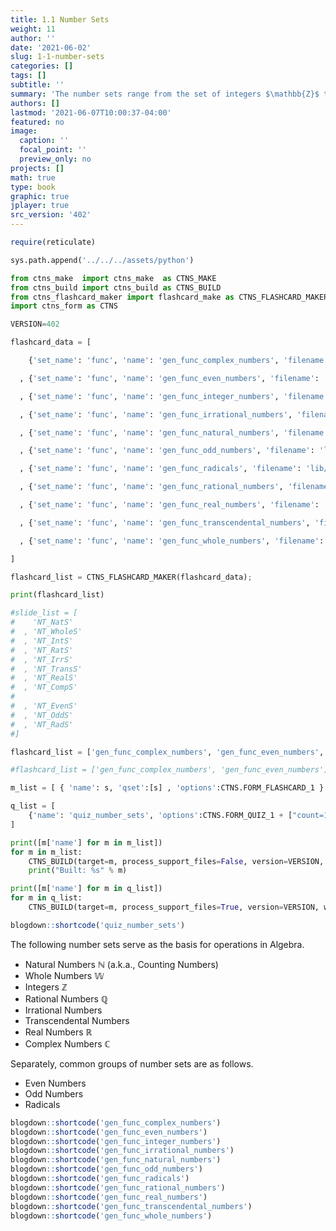 ```yaml
---
title: 1.1 Number Sets
weight: 11
author: ''
date: '2021-06-02'
slug: 1-1-number-sets
categories: []
tags: []
subtitle: ''
summary: 'The number sets range from the set of integers $\mathbb{Z}$ to real numbers $\mathbb{R}$.'
authors: []
lastmod: '2021-06-07T10:00:37-04:00'
featured: no
image:
  caption: ''
  focal_point: ''
  preview_only: no
projects: []
math: true
type: book
graphic: true
jplayer: true
src_version: '402'
---
```

```r
require(reticulate)
```

```python
sys.path.append('../../../assets/python')

from ctns_make  import ctns_make  as CTNS_MAKE
from ctns_build import ctns_build as CTNS_BUILD
from ctns_flashcard_maker import flashcard_make as CTNS_FLASHCARD_MAKER
import ctns_form as CTNS

VERSION=402
```

```python
flashcard_data = [

    {'set_name': 'func', 'name': 'gen_func_complex_numbers', 'filename': 'lib/gen_NT_CompS', 'orig_filename': 'lib/NT_CompS', 'front': 'Complex Numbers', 'frontstyle': '', 'back': '$$\\mathbb{C} = \\{a+bi\\,|\\,a,b \\in \\mathbb{R}, i^2=-1\\}$$<br/><br/> The set of <strong>complex numbers</strong> $$\\mathbb{C}$$ is the set of numbers $$a+bi$$ where $$a$$ and $$b$$ are real numbers and the imaginary number $$i$$ is the square root of negative one.', 'backstyle': 'font-size:95%', 'frontspeak': '', 'backspeak': 'The set of complex numbers is the set of numbers A plus B times I where A and B are real numbers and the imaginary number I is the square root of negative one.'}

  , {'set_name': 'func', 'name': 'gen_func_even_numbers', 'filename': 'lib/gen_NT_EvenS', 'orig_filename': 'lib/NT_EvenS', 'front': 'Even Numbers', 'frontstyle': '', 'back': '$$\\textrm{Even Numbers} = \\{n = 2k \\,|\\, k \\in \\mathbb{Z}\\}$$<br/><br/> The set of <strong>even numbers</strong> is the set of numbers $$2 k$$ where $$k$$ is an integer.', 'backstyle': '', 'frontspeak': '', 'backspeak': 'The set of Even Numbers is the set of numbers 2 times K where K is an integer.'}

  , {'set_name': 'func', 'name': 'gen_func_integer_numbers', 'filename': 'lib/gen_NT_IntS', 'orig_filename': 'lib/NT_IntS', 'front': 'Integer Numbers', 'frontstyle': '', 'back': '$$\\mathbb{Z} = \\{..., -2, -1, 0, 1, 2, ... \\}$$<br/><br/>The set of <strong>integer numbers</strong> $$\\mathbb{Z}$$ is the number zero, combined with the set of natural numbers and their opposites.', 'backstyle': '', 'frontspeak': '', 'backspeak': 'The set of integer numbers is the number zero, combined with the set of natural numbers and their opposites.'}

  , {'set_name': 'func', 'name': 'gen_func_irrational_numbers', 'filename': 'lib/gen_NT_IrrS', 'orig_filename': 'lib/NT_IrrS', 'front': 'Irrational Numbers', 'frontstyle': '', 'back': 'The set of <strong>irrational numbers</strong> is the set of all numbers that cannot be expressed as a quotient of one integer $$p$$ divided by another integer $$q$$, divided by zero excepted.', 'backstyle': '', 'frontspeak': '', 'backspeak': 'The set of irrational number is the set of all numbers that cannot be expressed as a quotient of one integer divided by another, divided by zero excepted.'}

  , {'set_name': 'func', 'name': 'gen_func_natural_numbers', 'filename': 'lib/gen_NT_NatS', 'orig_filename': 'lib/NT_NatS', 'front': 'Natural Numbers', 'frontstyle': '', 'back': '$$\\mathbb{N} = \\{1, 2, 3, ... \\}$$<br/><br/> The set of <strong>natural numbers</strong> $$\\mathbb{N}$$ is the set of counting numbers, 1, 2, 3, and so forth.', 'backstyle': '', 'frontspeak': '', 'backspeak': 'The set of natural numbers is the set of counting numbers, 1, 2, 3, and so forth.'}

  , {'set_name': 'func', 'name': 'gen_func_odd_numbers', 'filename': 'lib/gen_NT_OddS', 'orig_filename': 'lib/NT_OddS', 'front': 'Odd Numbers', 'frontstyle': '', 'back': '$$\\textrm{Odd Numbers} = \\{m = 2k+1 \\,|\\, k \\in \\mathbb{Z}\\}$$<br/><br/> The set of <strong>odd numbers</strong> is the set of numbers $$2k+1$$ where $$k$$ is an integer.', 'backstyle': 'font-size:90%;', 'frontspeak': '', 'backspeak': 'The set of Odd Numbers is the set of numbers 2 times K plus 1 where K is an integer.'}

  , {'set_name': 'func', 'name': 'gen_func_radicals', 'filename': 'lib/gen_NT_RadS', 'orig_filename': 'lib/NT_RadS', 'front': 'Radicals', 'frontstyle': '', 'back': 'The set of <strong>radicals</strong> is the set of all numbers that can be expressed as the roots of an integer.', 'backstyle': '', 'frontspeak': '', 'backspeak': ''}

  , {'set_name': 'func', 'name': 'gen_func_rational_numbers', 'filename': 'lib/gen_NT_RatS', 'orig_filename': 'lib/NT_RatS', 'front': 'Rational Numbers', 'frontstyle': '', 'back': '$$\\mathbb{Q} = \\{p/q | p,q \\in \\mathbb{z}, q \\neq 0 \\}$$<br/><br/> The set of <strong>rational numbers</strong> $$\\mathbb{Q}$$ is the set of numbers that can be expressed as a quotient of one integer $$p$$ divided by another integer $$q$$, divided by zero excepted.', 'backstyle': 'font-size:95%', 'frontspeak': '', 'backspeak': 'The set of rational numbers is the set of numbers that can be expressed as a quotient of one integer divided by another, divided by zero excepted.'}

  , {'set_name': 'func', 'name': 'gen_func_real_numbers', 'filename': 'lib/gen_NT_RealS', 'orig_filename': 'lib/NT_RealS', 'front': 'Real Numbers', 'frontstyle': '', 'back': 'The set of <strong>real numbers</strong> $$\\mathbb{R}$$ is the set of all numbers that can be expressed as a decimal number.', 'backstyle': '', 'frontspeak': '', 'backspeak': 'The set of real numbers is the set of all numbers that can be expressed as a decimal number.'}

  , {'set_name': 'func', 'name': 'gen_func_transcendental_numbers', 'filename': 'lib/gen_NT_TransS', 'orig_filename': 'lib/NT_TransS', 'front': 'Transcendental Numbers', 'frontstyle': '', 'back': 'The set of <strong>transcendental numbers</strong> is the set of numbers that cannot be expressed as the roots of an integer.', 'backstyle': '', 'frontspeak': '', 'backspeak': ''}

  , {'set_name': 'func', 'name': 'gen_func_whole_numbers', 'filename': 'lib/gen_NT_WholeS', 'orig_filename': 'lib/NT_WholeS', 'front': 'Whole Numbers', 'frontstyle': '', 'back': '$$\\mathbb{W} = \\{0, 1, 2, ... \\}$$<br/><br/>The set of <strong>whole numbers</strong> $$\\mathbb{W}$$ is the number zero, combined with the set of natural numbers.', 'backstyle': '', 'frontspeak': '', 'backspeak': 'The set of whole numbers is the number zero, combined with the set of natural numbers.'}

]

flashcard_list = CTNS_FLASHCARD_MAKER(flashcard_data);

print(flashcard_list)
```

```python
#slide_list = [
#    'NT_NatS'
#  , 'NT_WholeS'
#  , 'NT_IntS'
#  , 'NT_RatS'
#  , 'NT_IrrS'
#  , 'NT_TransS'
#  , 'NT_RealS'
#  , 'NT_CompS'
#
#  , 'NT_EvenS'
#  , 'NT_OddS'
#  , 'NT_RadS'
#]

flashcard_list = ['gen_func_complex_numbers', 'gen_func_even_numbers', 'gen_func_integer_numbers', 'gen_func_irrational_numbers', 'gen_func_natural_numbers', 'gen_func_odd_numbers', 'gen_func_radicals', 'gen_func_rational_numbers', 'gen_func_real_numbers', 'gen_func_transcendental_numbers', 'gen_func_whole_numbers']

#flashcard_list = ['gen_func_complex_numbers', 'gen_func_even_numbers']

m_list = [ { 'name': s, 'qset':[s] , 'options':CTNS.FORM_FLASHCARD_1 } for s in flashcard_list ]

q_list = [
    {'name': 'quiz_number_sets', 'options':CTNS.FORM_QUIZ_1 + ["count=11"], 'qset': flashcard_list}
]
```

```python
print([m['name'] for m in m_list])
for m in m_list:
    CTNS_BUILD(target=m, process_support_files=False, version=VERSION, write_image=True, encrypt=False)
    print("Built: %s" % m)
```

```python
print([m['name'] for m in q_list])
for m in q_list:
    CTNS_BUILD(target=m, process_support_files=True, version=VERSION, write_image=False, encrypt=False)
```

```r
blogdown::shortcode('quiz_number_sets')
```

The following number sets serve as the basis for operations in Algebra.

- Natural Numbers $\mathbb{N}$ (a.k.a., Counting Numbers)
- Whole Numbers $\mathbb{W}$
- Integers $\mathbb{Z}$
- Rational Numbers $\mathbb{Q}$
- Irrational Numbers
- Transcendental Numbers
- Real Numbers $\mathbb{R}$
- Complex Numbers $\mathbb{C}$

Separately, common groups of number sets are as follows.

- Even Numbers
- Odd Numbers
- Radicals

```r
blogdown::shortcode('gen_func_complex_numbers')
blogdown::shortcode('gen_func_even_numbers')
blogdown::shortcode('gen_func_integer_numbers')
blogdown::shortcode('gen_func_irrational_numbers')
blogdown::shortcode('gen_func_natural_numbers')
blogdown::shortcode('gen_func_odd_numbers')
blogdown::shortcode('gen_func_radicals')
blogdown::shortcode('gen_func_rational_numbers')
blogdown::shortcode('gen_func_real_numbers')
blogdown::shortcode('gen_func_transcendental_numbers')
blogdown::shortcode('gen_func_whole_numbers')
```
